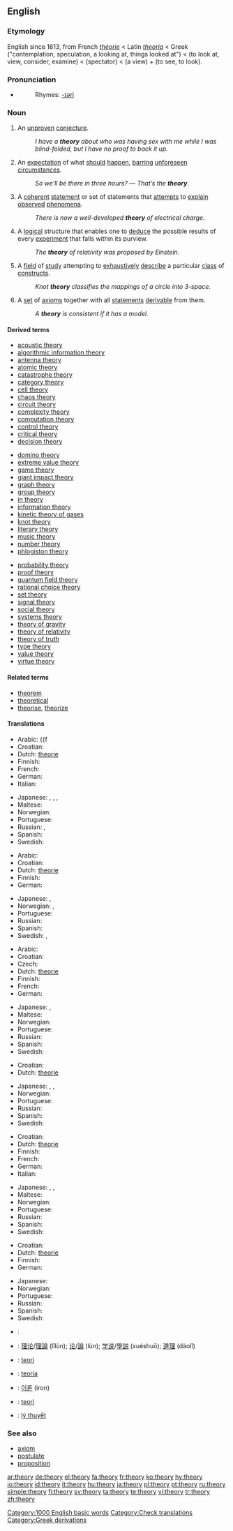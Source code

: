 ==English==

===Etymology===
English since 1613, from French ''[[théorie]]'' < Latin ''[[theoria]]'' < Greek {{polytonic|[[θεωρία]]}} ("contemplation, speculation, a looking at, things looked at") < {{polytonic|[[θεωρέω]]}} (to look at, view, consider, examine) < {{polytonic|[[θεωρός]]}} (spectator) < {{polytonic|[[θέα]]}} (a view) + {{polytonic|[[ὁράω]]}} (to see, to look).

===Pronunciation===
*{{audio|en-us-theory.ogg|Audio (US)}}
*:Rhymes: [[Rhymes:English:-ɪəri|-ɪəri]]

===Noun===
{{en-noun|theor|ies|-}}

# {{countable}} An [[unproven]] [[conjecture]].
#: ''I have a '''theory''' about who was having sex with me while I was blind-folded, but I have no proof to back it up.''
# {{uncountable}} An [[expectation]] of what [[should]] [[happen]], [[barring]] [[unforeseen]] [[circumstances]].
#: ''So we’ll be there in three hours?'' — ''That’s the '''theory'''.''
# {{countable}} {{science}} A [[coherent]] [[statement]] or set of statements that [[attempt]]s to [[explain]] [[observe]]d [[phenomenon|phenomena]].
#: ''There is now a well-developed '''theory''' of electrical charge.''
# {{countable}} {{science}} A [[logical]] structure that enables one to [[deduce]] the possible results of every [[experiment]] that falls within its purview.
#: ''The '''theory''' of relativity was proposed by Einstein.''
# {{uncountable}} {{mathematics}} A [[field]] of [[study]] attempting to [[exhaustive]]ly [[describe]] a particular [[class]] of [[construct]]s. <!-- Not quite broad enough to include "music theory". Where do we put that? -->
#: ''Knot '''theory''' classifies the mappings of a circle into 3-space.''
# {{countable}} {{logic}} A [[set]] of [[axiom]]s together with all [[statement]]s [[derivable]] from them.
#: ''A '''theory''' is consistent if it has a model.''

====Derived terms====
{{rel-top3|terms derived from theory}}
*[[acoustic theory]]
*[[algorithmic information theory]]
*[[antenna theory]]
*[[atomic theory]]
*[[catastrophe theory]]
*[[category theory]]
*[[cell theory]]
*[[chaos theory]]
*[[circuit theory]]
*[[complexity theory]]
*[[computation theory]]
*[[control theory]]
*[[critical theory]]
*[[decision theory]]
{{rel-mid3}}
*[[domino theory]]
*[[extreme value theory]]
*[[game theory]]
*[[giant impact theory]]
*[[graph theory]]
*[[group theory]]
*[[in theory]]
*[[information theory]]
*[[kinetic theory of gases]]
*[[knot theory]]
*[[literary theory]]
*[[music theory]]
*[[number theory]]
*[[phlogiston theory]]
{{rel-mid3}}
*[[probability theory]]
*[[proof theory]]
*[[quantum field theory]]
*[[rational choice theory]]
*[[set theory]]
*[[signal theory]]
*[[social theory]]
*[[systems theory]]
*[[theory of gravity]]
*[[theory of relativity]]
*[[theory of truth]]
*[[type theory]]
*[[value theory]]
*[[virtue theory]]
{{rel-bottom}}

====Related terms====
*[[theorem]]
*[[theoretical]]
*[[theorise]], [[theorize]]

====Translations====
{{trans-top|an unproven conjecture}}
* Arabic: {{ARchar|[[نظرية]]}} {{unicode|(naʐaríya)}} {{f
* Croatian: {{t-|hr|teorija|f}}
* Dutch: [[theorie]]
* Finnish: {{t-|fi|teoria}}
* French: {{t+|fr|théorie|f}}
* German: {{t+|de|Theorie|f}}
* Italian: {{t+|it|teoria|f}}
{{trans-mid}}
* Japanese: {{t|ja|sc=Jpan|憶測|tr=okusoku}}, {{t|ja|sc=Jpan|推測|tr=suisoku}}, {{t|ja|sc=Jpan|推論|tr=suiron}}, {{t|ja|sc=Jpan|見解|tr=kenkai}}
* Maltese: {{t-|mt|teorija|xs=Maltese}}
* Norwegian: {{t-|no|teori|m}}
* Portuguese: {{t+|pt|teoria|f}}
* Russian: {{t+|ru|теория|f|tr=t'eórija|sc=Cyrl}}, {{t|ru|гипотеза|f|tr=gipót'eza|sc=Cyrl}}
* Spanish: {{t-|es|teoría|f}}
* Swedish: {{t+|sv|teori|c}}
{{trans-bottom}}

{{trans-top|(uncountable) expectation}}
* Arabic: {{ARchar|[[نظرية]]}} {{unicode|(naʐaríya)}} {{f}}
* Croatian: {{t-|hr|teorija|f}}
* Dutch: [[theorie]]
* Finnish: {{t-|fi|teoria}}
* German: {{t+|de|Theorie|f}}
{{trans-mid}}
* Japanese: {{t|ja|sc=Jpan|理論|tr=riron}}, {{t|ja|sc=Jpan|推論|tr=suiron}}
* Norwegian: {{t-|no|idé|m}}, {{t-|no|teori|m}}
* Portuguese: {{t+|pt|teoria|f}}
* Russian: {{t+|ru|теория|f|tr=t'eórija|sc=Cyrl}}
* Spanish: {{t-|es|teoría|f}}
* Swedish: {{t-|sv|idé|c}}, {{t+|sv|teori|c}}
{{trans-bottom}}

{{trans-top|a coherent set of statements attempting to explain observed phenomena}}
* Arabic: {{ARchar|[[نظرية]]}} {{unicode|(naʐaríya)}} {{f}}
* Croatian: {{t-|hr|teorija|f}}
* Czech: {{t-|cs|teorie|f}}
* Dutch: [[theorie]]
* Finnish: {{t-|fi|teoria}}
* French: {{t+|fr|théorie|f}}
* German: {{t+|de|Theorie|f}}
{{trans-mid}}
* Japanese: {{t|ja|sc=Jpan|理論|tr=riron}}, {{t|ja|sc=Jpan|学説|tr=gakusetsu}}
* Maltese: {{t-|mt|teorija|xs=Maltese}}
* Norwegian: {{t-|no|teori|m}}
* Portuguese: {{t+|pt|teoria|f}}
* Russian: {{t+|ru|теория|f|tr=t'eórija|sc=Cyrl}}
* Spanish: {{t-|es|teoría|f}}
* Swedish: {{t+|sv|teori|c}}
{{trans-bottom}}

{{trans-top|science: a logical structure that enables one to deduce the possible results}}
* Croatian: {{t-|hr|teorija|f}}
* Dutch: [[theorie]]
{{trans-mid}}
* Japanese: {{t|ja|sc=Jpan|定理|tr=teiri}}, {{t|ja|sc=Jpan|理論|tr=riron}}, {{t|ja|sc=Jpan|学説|tr=gakusetsu}}
* Norwegian: {{t-|no|teori|m}}
* Portuguese: {{t+|pt|teoria|f}}
* Russian: {{t+|ru|теория|f|tr=t'eórija|sc=Cyrl}}
* Spanish: {{t-|es|teoría|f}}
* Swedish: {{t+|sv|teori|c}}
{{trans-bottom}}

{{trans-top|a field of study in mathematics}}
* Croatian: {{t-|hr|teorija|f}}
* Dutch: [[theorie]]
* Finnish: {{t-|fi|teoria}}
* French: {{t+|fr|théorie|f}}
* German: {{t+|de|Theorie|f}}
* Italian: {{t+|it|teoria|f}}
{{trans-mid}}
* Japanese: {{t|ja|sc=Jpan|定理|tr=teiri}}, {{t|ja|sc=Jpan|理論|tr=riron}}, {{t|ja|sc=Jpan|学説|tr=gakusetsu}}
* Maltese: {{t-|mt|teorija|xs=Maltese}}
* Norwegian: {{t-|no|teori|m}}
* Portuguese: {{t+|pt|teoria|f}}
* Russian: {{t+|ru|теория|f|tr=t'eórija|sc=Cyrl}}
* Spanish: {{t-|es|teoría|f}}
* Swedish: {{t+|sv|teori|c}}
{{trans-bottom}}

{{trans-top|in logic: a set of axioms and all statements derivable from them}}
* Croatian: {{t-|hr|teorija|f}}
* Dutch: [[theorie]]
* Finnish: {{t-|fi|teoria}}
* German: {{t+|de|Theorie|f}}
{{trans-mid}}
* Japanese: {{t|ja|sc=Jpan|定理|tr=teiri}}
* Norwegian: {{t-|no|teori|m}}
* Portuguese: {{t+|pt|teoria|f}}
* Russian: {{t+|ru|теория|f|tr=t'eórija|sc=Cyrl}}
* Spanish: {{t-|es|teoría|f}}
* Swedish: {{t+|sv|teori|c}}
{{trans-bottom}}

{{checktrans-top}}
*{{ttbc|Arabic}}: {{ARchar|[[نظرية]]}} {{unicode|(naʐaríya)}} {{f}}
*{{ttbc|Chinese}}: [[理论]]/[[理論]] (lǐlùn); [[论]]/[[論]] (lùn); [[学说]]/[[學説]] (xuéshuō); [[道理]] (dàolǐ)
*{{ttbc|Indonesian}}: [[teori]]
*{{ttbc|Italian}}: [[teoria]] {{f}}
{{trans-mid}}
*{{ttbc|Korean}}: [[이론]] (iron)
*{{ttbc|Turkish}}: [[teori]]
*{{ttbc|Vietnamese}}: [[lý thuyết]]
{{trans-bottom}}

===See also===
*[[axiom]]
*[[postulate]]
*[[proposition]]

[[Category:1000 English basic words]]
[[Category:Check translations]]
[[Category:Greek derivations]]

[[ar:theory]]
[[de:theory]]
[[el:theory]]
[[fa:theory]]
[[fr:theory]]
[[ko:theory]]
[[hy:theory]]
[[io:theory]]
[[id:theory]]
[[it:theory]]
[[hu:theory]]
[[ja:theory]]
[[pl:theory]]
[[pt:theory]]
[[ru:theory]]
[[simple:theory]]
[[fi:theory]]
[[sv:theory]]
[[ta:theory]]
[[te:theory]]
[[vi:theory]]
[[tr:theory]]
[[zh:theory]]